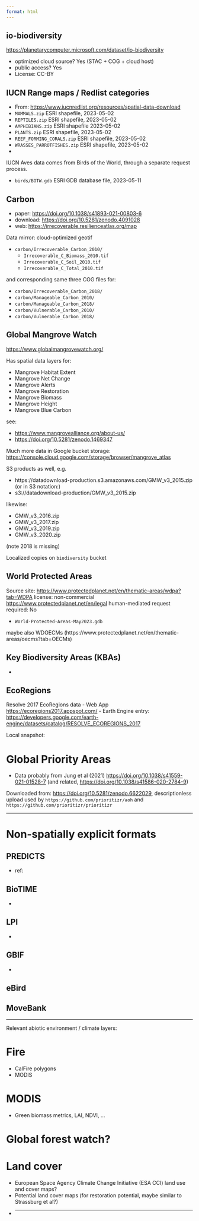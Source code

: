```yaml
---
format: html
---
```



## io-biodiversity 

<https://planetarycomputer.microsoft.com/dataset/io-biodiversity>

- optimized cloud source? Yes (STAC + COG + cloud host)
- public access? Yes
- License: CC-BY

## IUCN Range maps / Redlist categories

 - From: <https://www.iucnredlist.org/resources/spatial-data-download>
 - `MAMMALS.zip` ESRI shapefile, 2023-05-02
 - `REPTILES.zip` ESRI shapefile, 2023-05-02
 - `AMPHIBIANS.zip` ESRI shapefile 2023-05-02
 - `PLANTS.zip` ESRI shapefile, 2023-05-02
 - `REEF_FORMING_CORALS.zip` ESRI shapefile, 2023-05-02
 - `WRASSES_PARROTFISHES.zip` ESRI shapefile, 2023-05-02
 - 


IUCN Aves data comes from Birds of the World, through a separate request process.

- `birds/BOTW.gdb` ESRI GDB database file, 2023-05-11


## Carbon

  - paper: <https://doi.org/10.1038/s41893-021-00803-6>
  - download: <https://doi.org/10.5281/zenodo.4091028>
  - web: <https://irrecoverable.resilienceatlas.org/map>

Data mirror: cloud-optimized geotif

  - `carbon/Irrecoverable_Carbon_2010/`
    - `Irrecoverable_C_Biomass_2010.tif`
    - `Irrecoverable_C_Soil_2010.tif`
    - `Irrecoverable_C_Total_2010.tif`
    
and corresponding same three COG files for:

  - `carbon/Irrecoverable_Carbon_2018/`
  - `carbon/Manageable_Carbon_2010/`
  - `carbon/Manageable_Carbon_2018/`
  - `carbon/Vulnerable_Carbon_2010/`
  - `carbon/Vulnerable_Carbon_2018/`

## Global Mangrove Watch

<https://www.globalmangrovewatch.org/> 

Has spatial data layers for: 

- Mangrove Habitat Extent
- Mangrove Net Change
- Mangrove Alerts
- Mangrove Restoration
- Mangrove Biomass
- Mangrove Height
- Mangrove Blue Carbon

see: 

- <https://www.mangrovealliance.org/about-us/>
- <https://doi.org/10.5281/zenodo.1469347>

Much more data in Google bucket storage: <https://console.cloud.google.com/storage/browser/mangrove_atlas>

S3 products as well, e.g. 

- https://datadownload-production.s3.amazonaws.com/GMW_v3_2015.zip
(or in S3 notation:)
- s3://datadownload-production/GMW_v3_2015.zip

likewise:

- GMW_v3_2016.zip
- GMW_v3_2017.zip
- GMW_v3_2019.zip
- GMW_v3_2020.zip

(note 2018 is missing)

Localized copies on `biodiversity` bucket

## World Protected Areas

Source site: <https://www.protectedplanet.net/en/thematic-areas/wdpa?tab=WDPA>
license: non-commercial <https://www.protectedplanet.net/en/legal>
human-mediated request required: No

- `World-Protected-Areas-May2023.gdb`

maybe also WDOECMs (https://www.protectedplanet.net/en/thematic-areas/oecms?tab=OECMs)

## Key Biodiversity Areas (KBAs)

- 

## EcoRegions

Resolve 2017 EcoRegions data
- Web App <https://ecoregions2017.appspot.com/> 
- Earth Engine entry: <https://developers.google.com/earth-engine/datasets/catalog/RESOLVE_ECOREGIONS_2017>

Local snapshot:

# Global Priority Areas

- Data probably from Jung et al (2021) <https://doi.org/10.1038/s41559-021-01528-7>
(and related, <https://doi.org/10.1038/s41586-020-2784-9>)

Downloaded from: <https://doi.org/10.5281/zenodo.6622029>, descriptionless upload used by `https://github.com/prioritizr/aoh` and `https://github.com/prioritizr/prioritizr`


---- 

# Non-spatially explicit formats

## PREDICTS

 - ref:

## BioTIME

- 

## LPI

- 
 
## GBIF

- 

## eBird


## MoveBank

--------

Relevant abiotic environment / climate layers:

# Fire

- CalFire polygons 
- MODIS


# MODIS

- Green biomass metrics, LAI, NDVI, ...

# Global forest watch?

# Land cover

- European Space Agency Climate Change Initiative (ESA CCI) land use and cover maps?
- Potential land cover maps (for restoration potential, maybe similar to Strassburg et al?)
- 
---------



